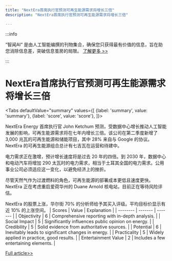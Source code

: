 ```yaml
---
title: "NextEra首席执行官预测可再生能源需求将增长三倍"
description: "NextEra首席执行官预测可再生能源需求将增长三倍"

---
```



:::info

“智闻AI“ 是由人工智能编撰的刊物集合，确保您只获得最有价值的信息，旨在助您消除信息差，突破信息茧房的局限。  [了解更多 >>](/)

:::

# NextEra首席执行官预测可再生能源需求将增长三倍


<Tabs
	defaultValue="summary"
	values={[
	{label: 'summary', value: 'summary'},
	{label: 'score', value: 'score'},
]}>
<TabItem value="summary">


NextEra Energy 首席执行官 John Ketchum 预测，受数据中心增长推动人工智能发展的影响，可再生能源需求将在七年内增长三倍。该公司在第二季度新增了 3,000 兆瓦的可再生能源和储能项目，其中 28% 来自与 Google 的协议。NextEra 的可再生能源组合总计有七吉瓦在运营和待建中。

电力需求正在激增，预计增长速度将是过去 20 年的四倍。到 2030 年，数据中心和电动汽车将增加 290 太瓦时的电力需求，相当于土耳其全国的电力需求。公用事业公司必须适应这一变化，以避免经济上的挫折。

尽管天然气作为过渡燃料的角色，可再生能源的部署成本更低且速度更快。NextEra 正在考虑重启爱荷华州的 Duane Arnold 核电站，目前正在等待风险评估。

NextEra 的股票上涨，华尔街 70% 的分析师给予其买入评级。平均目标价显示有近 10% 的上涨空间。
</TabItem>
<TabItem value="score">
	| Scores     | Value   | Explanation |
	| -------- | ------- | ------- |
	| Objectivity  | 6    | Comprehensive reporting with in-depth analysis.    |
	| Social Impact | 5     | Significantly influences public opinion on energy.    |
	| Credibility    | 5    | Solid evidence from authoritative sources.    |
	| Potential    | 6    | Inevitably leads to significant changes in energy.    |
	| Practicality    | 5    | Widely applied in practice, good results.    |
	| Entertainment Value    | 2    | Includes a few entertaining elements.    |
</TabItem>
</Tabs>

[Full article>>](https://www.cnbc.com/2024/07/24/renewable-energy-demand-will-triple-as-electricity-consumption-surges-nextera-ceo-says.html)
